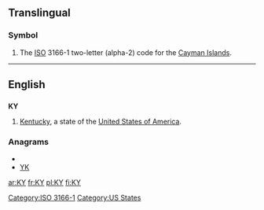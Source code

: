 {{also|ky|Ky.|.ky}}
==Translingual==
===Symbol===
{{infl|mul|symbol}}
# The [[ISO]] 3166-1 two-letter (alpha-2) code for the [[Cayman Islands]].

[[Category:ISO 3166-1]]
----

==English==

==={{abbreviation}}===
'''KY'''

# [[Kentucky]], a state of the [[United States of America]].

===Anagrams===
* {{alphagram|ky}}
* [[YK#English|YK]]


[[Category:US States]]

[[ar:KY]]
[[fr:KY]]
[[pl:KY]]
[[fi:KY]]